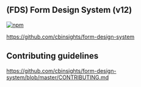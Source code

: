 
<Meta title="Intro/Intro" />

## **(FDS)** Form Design System (v12)

[![npm](https://img.shields.io/npm/v/@cbinsights/fds.svg?label=Latest%20Version)](http://www.npmjs.com/package/@cbinsights/fds)

https://github.com/cbinsights/form-design-system

## Contributing guidelines

https://github.com/cbinsights/form-design-system/blob/master/CONTRIBUTING.md
